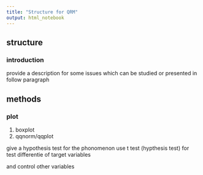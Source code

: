 ```yaml
---
title: "Structure for QRM"
output: html_notebook
---
```



## structure

### introduction
provide a description for some issues which can be studied or presented in follow paragraph

## methods

### plot
1. boxplot
2. qqnorm/qqplot

give a hypothesis test for the phonomenon 
use t test (hypthesis test) for test differentie of target variables

and control other variables

